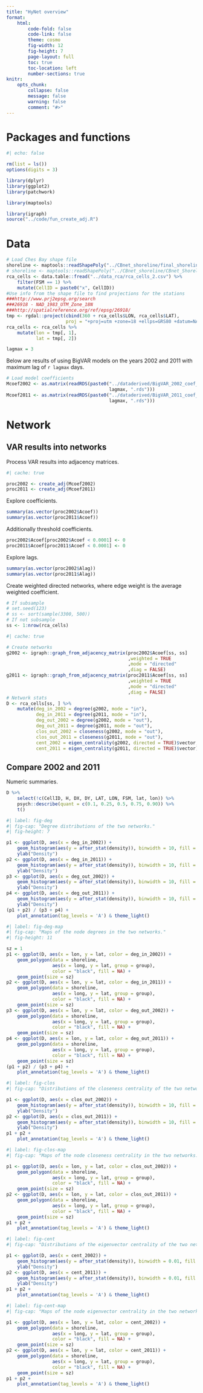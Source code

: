 ```yaml
---
title: "HyNet overview"
format: 
    html:
        code-fold: false
        code-link: false
        theme: cosmo
        fig-width: 12
        fig-height: 7
        page-layout: full
        toc: true
        toc-location: left
        number-sections: true
knitr:
    opts_chunk:
        collapse: false
        message: false
        warning: false
        comment: "#>"
---
```


# Packages and functions

```r
#| echo: false

rm(list = ls())
options(digits = 3)
```


```r
library(dplyr)
library(ggplot2)
library(patchwork)

library(maptools)

library(igraph)
source("../code/fun_create_adj.R")
```


# Data

```r
# Load Ches Bay shape file
shoreline <- maptools::readShapePoly("../CBnet_shoreline/final_shoreline.shp")
# shoreline <- maptools::readShapePoly("../CBnet_shoreline/CBnet_Shoreline_simplify.shp")
rca_cells <- data.table::fread("../data_rca/rca_cells_2.csv") %>%
    filter(FSM == 1) %>%
    mutate(CellID = paste0("x", CellID))
#Use info from the shape file to find projections for the stations
###http://www.prj2epsg.org/search
###26918 - NAD_1983_UTM_Zone_18N
###http://spatialreference.org/ref/epsg/26918/
tmp <- rgdal::project(cbind(360 + rca_cells$LON, rca_cells$LAT),
                      proj = "+proj=utm +zone=18 +ellps=GRS80 +datum=NAD83 +units=m +no_defs")
rca_cells <- rca_cells %>% 
    mutate(lon = tmp[, 1],
           lat = tmp[, 2])
```

```r
lagmax = 3
```

Below are results of using BigVAR models on the years 2002 and 2011 with maximum lag of `r lagmax` days.

```r
# Load model coefficients
Mcoef2002 <- as.matrix(readRDS(paste0("../dataderived/BigVAR_2002_coef_lagmax",
                                      lagmax, ".rds")))
Mcoef2011 <- as.matrix(readRDS(paste0("../dataderived/BigVAR_2011_coef_lagmax",
                                      lagmax, ".rds")))
```


# Network

## VAR results into networks

Process VAR results into adjacency matrices.

```r
#| cache: true

proc2002 <- create_adj(Mcoef2002)
proc2011 <- create_adj(Mcoef2011)
```

Explore coefficients.

```r
summary(as.vector(proc2002$Acoef))
summary(as.vector(proc2011$Acoef))
```

Additionally threshold coefficients.

```r
proc2002$Acoef[proc2002$Acoef < 0.0001] <- 0
proc2011$Acoef[proc2011$Acoef < 0.0001] <- 0
```

Explore lags.

```r
summary(as.vector(proc2002$Alag))
summary(as.vector(proc2011$Alag))
```

Create weighted directed networks, where edge weight is the average weighted coefficient.

```r
# If subsample
# set.seed(123)
# ss <- sort(sample(3300, 500))
# If not subsample
ss <- 1:nrow(rca_cells)
```

```r
#| cache: true

# Create networks
g2002 <- igraph::graph_from_adjacency_matrix(proc2002$Acoef[ss, ss]
                                             ,weighted = TRUE
                                             ,mode = "directed"
                                             ,diag = FALSE)
g2011 <- igraph::graph_from_adjacency_matrix(proc2011$Acoef[ss, ss]
                                             ,weighted = TRUE
                                             ,mode = "directed"
                                             ,diag = FALSE)
# Network stats
D <- rca_cells[ss, ] %>%
    mutate(deg_in_2002 = degree(g2002, mode = "in"),
           deg_in_2011 = degree(g2011, mode = "in"),
           deg_out_2002 = degree(g2002, mode = "out"),
           deg_out_2011 = degree(g2011, mode = "out"),
           clos_out_2002 = closeness(g2002, mode = "out"),
           clos_out_2011 = closeness(g2011, mode = "out"),
           cent_2002 = eigen_centrality(g2002, directed = TRUE)$vector,
           cent_2011 = eigen_centrality(g2011, directed = TRUE)$vector)
```


## Compare 2002 and 2011

Numeric summaries.

```r
D %>% 
    select(!c(CellID, H, DX, DY, LAT, LON, FSM, lat, lon)) %>% 
    psych::describe(quant = c(0.1, 0.25, 0.5, 0.75, 0.90)) %>% 
    t()
```


```r
#| label: fig-deg
#| fig-cap: "Degree distributions of the two networks."
#| fig-height: 7

p1 <- ggplot(D, aes(x = deg_in_2002)) + 
    geom_histogram(aes(y = after_stat(density)), binwidth = 10, fill = "grey50") +
    ylab("Density")
p2 <- ggplot(D, aes(x = deg_in_2011)) + 
    geom_histogram(aes(y = after_stat(density)), binwidth = 10, fill = "grey50") +
    ylab("Density")
p3 <- ggplot(D, aes(x = deg_out_2002)) + 
    geom_histogram(aes(y = after_stat(density)), binwidth = 10, fill = "grey50") +
    ylab("Density")
p4 <- ggplot(D, aes(x = deg_out_2011)) + 
    geom_histogram(aes(y = after_stat(density)), binwidth = 10, fill = "grey50") +
    ylab("Density")
(p1 + p2) / (p3 + p4) +
    plot_annotation(tag_levels = 'A') & theme_light()
```

```r
#| label: fig-deg-map
#| fig-cap: "Maps of the node degrees in the two networks."
#| fig-height: 11

sz = 1
p1 <- ggplot(D, aes(x = lon, y = lat, color = deg_in_2002)) + 
    geom_polygon(data = shoreline, 
                 aes(x = long, y = lat, group = group), 
                 color = "black", fill = NA) + 
    geom_point(size = sz)
p2 <- ggplot(D, aes(x = lon, y = lat, color = deg_in_2011)) + 
    geom_polygon(data = shoreline, 
                 aes(x = long, y = lat, group = group), 
                 color = "black", fill = NA) + 
    geom_point(size = sz)
p3 <- ggplot(D, aes(x = lon, y = lat, color = deg_out_2002)) + 
    geom_polygon(data = shoreline, 
                 aes(x = long, y = lat, group = group), 
                 color = "black", fill = NA) + 
    geom_point(size = sz)
p4 <- ggplot(D, aes(x = lon, y = lat, color = deg_out_2011)) + 
    geom_polygon(data = shoreline, 
                 aes(x = long, y = lat, group = group), 
                 color = "black", fill = NA) + 
    geom_point(size = sz)
(p1 + p2) / (p3 + p4) +
    plot_annotation(tag_levels = 'A') & theme_light()
```


```r
#| label: fig-clos
#| fig-cap: "Distributions of the closeness centrality of the two networks."

p1 <- ggplot(D, aes(x = clos_out_2002)) + 
    geom_histogram(aes(y = after_stat(density)), binwidth = 10, fill = "grey50") +
    ylab("Density")
p2 <- ggplot(D, aes(x = clos_out_2011)) + 
    geom_histogram(aes(y = after_stat(density)), binwidth = 10, fill = "grey50") +
    ylab("Density")
p1 + p2 +
    plot_annotation(tag_levels = 'A') & theme_light()
```

```r
#| label: fig-clos-map
#| fig-cap: "Maps of the node closeness centrality in the two networks."

p1 <- ggplot(D, aes(x = lon, y = lat, color = clos_out_2002)) + 
    geom_polygon(data = shoreline, 
                 aes(x = long, y = lat, group = group), 
                 color = "black", fill = NA) + 
    geom_point(size = sz)
p2 <- ggplot(D, aes(x = lon, y = lat, color = clos_out_2011)) + 
    geom_polygon(data = shoreline, 
                 aes(x = long, y = lat, group = group), 
                 color = "black", fill = NA) + 
    geom_point(size = sz)
p1 + p2 +
    plot_annotation(tag_levels = 'A') & theme_light()
```

```r
#| label: fig-cent
#| fig-cap: "Distributions of the eigenvector centrality of the two networks."

p1 <- ggplot(D, aes(x = cent_2002)) + 
    geom_histogram(aes(y = after_stat(density)), binwidth = 0.01, fill = "grey50") +
    ylab("Density")
p2 <- ggplot(D, aes(x = cent_2011)) + 
    geom_histogram(aes(y = after_stat(density)), binwidth = 0.01, fill = "grey50") +
    ylab("Density")
p1 + p2 +
    plot_annotation(tag_levels = 'A') & theme_light()
```

```r
#| label: fig-cent-map
#| fig-cap: "Maps of the node eigenvector centrality in the two networks."

p1 <- ggplot(D, aes(x = lon, y = lat, color = cent_2002)) + 
    geom_polygon(data = shoreline, 
                 aes(x = long, y = lat, group = group), 
                 color = "black", fill = NA) + 
    geom_point(size = sz)
p2 <- ggplot(D, aes(x = lon, y = lat, color = cent_2011)) + 
    geom_polygon(data = shoreline, 
                 aes(x = long, y = lat, group = group), 
                 color = "black", fill = NA) + 
    geom_point(size = sz)
p1 + p2 +
    plot_annotation(tag_levels = 'A') & theme_light()
```

